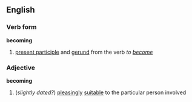 ==English==
===Verb form===
'''becoming'''
# [[present participle]] and [[gerund]] from the verb ''to [[become]]''
===Adjective===
'''becoming'''
#(''slightly dated?'') [[pleasing]]ly [[suitable]] to the particular person involved